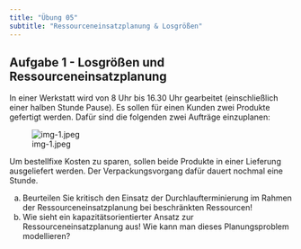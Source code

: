 ```yaml
---
title: "Übung 05"
subtitle: "Ressourceneinsatzplanung & Losgrößen"
---
```


## Aufgabe 1 - Losgrößen und Ressourceneinsatzplanung

In einer Werkstatt wird von 8 Uhr bis 16.30 Uhr gearbeitet (einschließlich einer halben Stunde Pause). Es sollen für einen Kunden zwei Produkte gefertigt werden. Dafür sind die folgenden zwei Aufträge einzuplanen:

![img-1.jpeg](img-1.jpeg)

Um bestellfixe Kosten zu sparen, sollen beide Produkte in einer Lieferung ausgeliefert werden. Der Verpackungsvorgang dafür dauert nochmal eine Stunde.

a) Beurteilen Sie kritisch den Einsatz der Durchlaufterminierung im Rahmen der Ressourceneinsatzplanung bei beschränkten Ressourcen!
b) Wie sieht ein kapazitätsorientierter Ansatz zur Ressourceneinsatzplanung aus! Wie kann man dieses Planungsproblem modellieren?
